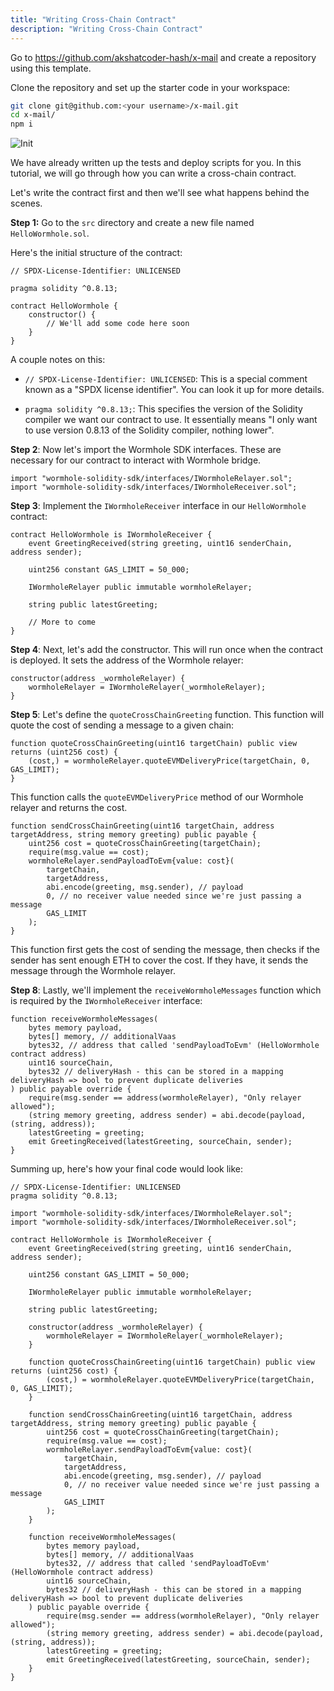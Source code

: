 ```yaml
---
title: "Writing Cross-Chain Contract"
description: "Writing Cross-Chain Contract"
---
```


Go to https://github.com/akshatcoder-hash/x-mail and create a repository using this template.

Clone the repository and set up the starter code in your workspace:

```sh
git clone git@github.com:<your username>/x-mail.git
cd x-mail/
npm i
```

![Init](https://i.ibb.co/mTyVXSP/image.png)

We have already written up the tests and deploy scripts for you. In this tutorial, we will go through how you can write a cross-chain contract.

Let's write the contract first and then we'll see what happens behind the scenes.

**Step 1:** Go to the `src` directory and create a new file named `HelloWormhole.sol`.

Here's the initial structure of the contract:

```solidity
// SPDX-License-Identifier: UNLICENSED

pragma solidity ^0.8.13;

contract HelloWormhole {
    constructor() {
        // We'll add some code here soon
    }
}

```

A couple notes on this:

- `// SPDX-License-Identifier: UNLICENSED`: This is a special comment known as a "SPDX license identifier". You can look it up for more details.

- `pragma solidity ^0.8.13;`: This specifies the version of the Solidity compiler we want our contract to use. It essentially means "I only want to use version 0.8.13 of the Solidity compiler, nothing lower".

**Step 2**: Now let's import the Wormhole SDK interfaces. These are necessary for our contract to interact with Wormhole bridge.

```solidity
import "wormhole-solidity-sdk/interfaces/IWormholeRelayer.sol";
import "wormhole-solidity-sdk/interfaces/IWormholeReceiver.sol";
```

**Step 3**: Implement the `IWormholeReceiver` interface in our `HelloWormhole` contract:

```solidity
contract HelloWormhole is IWormholeReceiver {
    event GreetingReceived(string greeting, uint16 senderChain, address sender);

    uint256 constant GAS_LIMIT = 50_000;

    IWormholeRelayer public immutable wormholeRelayer;

    string public latestGreeting;

    // More to come
}
```

**Step 4**: Next, let's add the constructor. This will run once when the contract is deployed. It sets the address of the Wormhole relayer:

```solidity
constructor(address _wormholeRelayer) {
    wormholeRelayer = IWormholeRelayer(_wormholeRelayer);
}
```

**Step 5**: Let's define the `quoteCrossChainGreeting` function. This function will quote the cost of sending a message to a given chain:

```soliddity 
function quoteCrossChainGreeting(uint16 targetChain) public view returns (uint256 cost) {
    (cost,) = wormholeRelayer.quoteEVMDeliveryPrice(targetChain, 0, GAS_LIMIT);
}
```

This function calls the `quoteEVMDeliveryPrice` method of our Wormhole relayer and returns the cost.

```solidity
function sendCrossChainGreeting(uint16 targetChain, address targetAddress, string memory greeting) public payable {
    uint256 cost = quoteCrossChainGreeting(targetChain);
    require(msg.value == cost);
    wormholeRelayer.sendPayloadToEvm{value: cost}(
        targetChain,
        targetAddress,
        abi.encode(greeting, msg.sender), // payload
        0, // no receiver value needed since we're just passing a message
        GAS_LIMIT
    );
}
```

This function first gets the cost of sending the message, then checks if the sender has sent enough ETH to cover the cost. If they have, it sends the message through the Wormhole relayer.

**Step 8**: Lastly, we'll implement the `receiveWormholeMessages` function which is required by the `IWormholeReceiver` interface:

```solidity
function receiveWormholeMessages(
    bytes memory payload,
    bytes[] memory, // additionalVaas
    bytes32, // address that called 'sendPayloadToEvm' (HelloWormhole contract address)
    uint16 sourceChain,
    bytes32 // deliveryHash - this can be stored in a mapping deliveryHash => bool to prevent duplicate deliveries
) public payable override {
    require(msg.sender == address(wormholeRelayer), "Only relayer allowed");
    (string memory greeting, address sender) = abi.decode(payload, (string, address));
    latestGreeting = greeting;
    emit GreetingReceived(latestGreeting, sourceChain, sender);
}
```

Summing up, here's how your final code would look like:

```solidity
// SPDX-License-Identifier: UNLICENSED
pragma solidity ^0.8.13;

import "wormhole-solidity-sdk/interfaces/IWormholeRelayer.sol";
import "wormhole-solidity-sdk/interfaces/IWormholeReceiver.sol";

contract HelloWormhole is IWormholeReceiver {
    event GreetingReceived(string greeting, uint16 senderChain, address sender);

    uint256 constant GAS_LIMIT = 50_000;

    IWormholeRelayer public immutable wormholeRelayer;

    string public latestGreeting;

    constructor(address _wormholeRelayer) {
        wormholeRelayer = IWormholeRelayer(_wormholeRelayer);
    }

    function quoteCrossChainGreeting(uint16 targetChain) public view returns (uint256 cost) {
        (cost,) = wormholeRelayer.quoteEVMDeliveryPrice(targetChain, 0, GAS_LIMIT);
    }

    function sendCrossChainGreeting(uint16 targetChain, address targetAddress, string memory greeting) public payable {
        uint256 cost = quoteCrossChainGreeting(targetChain);
        require(msg.value == cost);
        wormholeRelayer.sendPayloadToEvm{value: cost}(
            targetChain,
            targetAddress,
            abi.encode(greeting, msg.sender), // payload
            0, // no receiver value needed since we're just passing a message
            GAS_LIMIT
        );
    }

    function receiveWormholeMessages(
        bytes memory payload,
        bytes[] memory, // additionalVaas
        bytes32, // address that called 'sendPayloadToEvm' (HelloWormhole contract address)
        uint16 sourceChain,
        bytes32 // deliveryHash - this can be stored in a mapping deliveryHash => bool to prevent duplicate deliveries
    ) public payable override {
        require(msg.sender == address(wormholeRelayer), "Only relayer allowed");
        (string memory greeting, address sender) = abi.decode(payload, (string, address));
        latestGreeting = greeting;
        emit GreetingReceived(latestGreeting, sourceChain, sender);
    }
}
```
